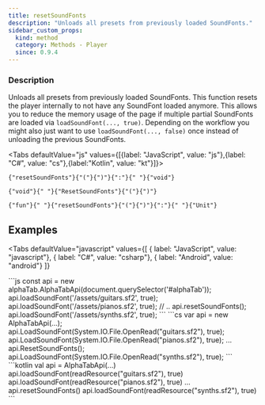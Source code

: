 ```yaml
---
title: resetSoundFonts
description: "Unloads all presets from previously loaded SoundFonts."
sidebar_custom_props:
  kind: method
  category: Methods - Player
  since: 0.9.4
---
```



<SinceBadge since="0.9.4" />

### Description
Unloads all presets from previously loaded SoundFonts. This function resets the player internally to not have any SoundFont loaded anymore. This allows you to reduce the memory usage of the page
if multiple partial SoundFonts are loaded via `loadSoundFont(..., true)`. Depending on the workflow you might also just want to use `loadSoundFont(..., false)` once
instead of unloading the previous SoundFonts.

<Tabs defaultValue="js" values={[{label: "JavaScript", value: "js"},{label: "C#", value: "cs"},{label:"Kotlin", value: "kt"}]}>
<TabItem value="js">
<div className="codeBlockContainer"><div className="codeBlockContent"><pre className="codeBlock"><code className="codeBlockLines" style={{"color":"#393A34","backgroundColor":"#f6f8fa"}}><span style={{"color":"#36acaa"}}>{"resetSoundFonts"}</span><span style={{"color":"#393A34"}}>{"("}</span><span style={{"color":"#393A34"}}>{")"}</span><span style={{"color":"#393A34"}}>{":"}</span><span style={{"color":"#393A34","backgroundColor":"#f6f8fa"}}>{" "}</span><span style={{"color":"#36acaa"}}>{"void"}</span></code></pre></div></div>
</TabItem>
<TabItem value="cs">
<div className="codeBlockContainer"><div className="codeBlockContent"><pre className="codeBlock"><code className="codeBlockLines" style={{"color":"#393A34","backgroundColor":"#f6f8fa"}}><span style={{"color":"#00009f"}}>{"void"}</span><span style={{"color":"#393A34","backgroundColor":"#f6f8fa"}}>{" "}</span><span style={{"color":"#36acaa"}}>{"ResetSoundFonts"}</span><span style={{"color":"#393A34"}}>{"("}</span><span style={{"color":"#393A34"}}>{")"}</span></code></pre></div></div>
</TabItem>
<TabItem value="kt">
<div className="codeBlockContainer"><div className="codeBlockContent"><pre className="codeBlock"><code className="codeBlockLines" style={{"color":"#393A34","backgroundColor":"#f6f8fa"}}><span style={{"color":"#36acaa"}}>{"fun"}</span><span style={{"color":"#393A34","backgroundColor":"#f6f8fa"}}>{" "}</span><span style={{"color":"#36acaa"}}>{"resetSoundFonts"}</span><span style={{"color":"#393A34"}}>{"("}</span><span style={{"color":"#393A34"}}>{")"}</span><span style={{"color":"#393A34"}}>{":"}</span><span style={{"color":"#393A34","backgroundColor":"#f6f8fa"}}>{" "}</span><span style={{"color":"#36acaa"}}>{"Unit"}</span></code></pre></div></div>
</TabItem>
</Tabs>


## Examples

<Tabs
    defaultValue="javascript"
    values={[
      { label: "JavaScript", value: "javascript"},
      { label: "C#", value: "csharp"},
      { label: "Android", value: "android"}
    ]}
>
<TabItem value="javascript">
```js
const api = new alphaTab.AlphaTabApi(document.querySelector('#alphaTab'));
api.loadSoundFont('/assets/guitars.sf2', true);
api.loadSoundFont('/assets/pianos.sf2', true);
// ..
api.resetSoundFonts();
api.loadSoundFont('/assets/synths.sf2', true);
```
</TabItem>
<TabItem value="csharp">
```cs
var api = new AlphaTabApi<MyControl>(...);
api.LoadSoundFont(System.IO.File.OpenRead("guitars.sf2"), true);
api.LoadSoundFont(System.IO.File.OpenRead("pianos.sf2"), true);
...
api.ResetSoundFonts();
api.LoadSoundFont(System.IO.File.OpenRead("synths.sf2"), true);
```
</TabItem>
<TabItem value="android">
```kotlin
val api = AlphaTabApi<MyControl>(...)
api.loadSoundFont(readResource("guitars.sf2"), true)
api.loadSoundFont(readResource("pianos.sf2"), true)
...
api.resetSoundFonts()
api.loadSoundFont(readResource("synths.sf2"), true)
```
</TabItem>
</Tabs>

